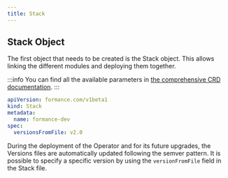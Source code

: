 ```yaml
---
title: Stack
---
```

## Stack Object
The first object that needs to be created is the Stack object. This allows linking the different modules and deploying them together.


:::info
You can find all the available parameters in [the comprehensive CRD documentation](/next/operator/crd#stack).
:::

```yaml
apiVersion: formance.com/v1beta1
kind: Stack
metadata:
  name: formance-dev
spec:
  versionsFromFile: v2.0
```

During the deployment of the Operator and for its future upgrades, the Versions files are automatically updated following the semver pattern.
It is possible to specify a specific version by using the `versionFromFile` field in the Stack file.
